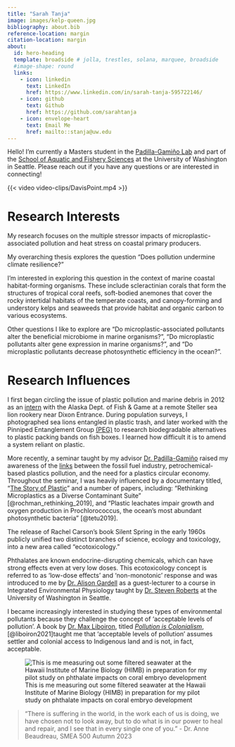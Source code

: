 ```yaml
---
title: "Sarah Tanja"
image: images/kelp-queen.jpg
bibliography: about.bib
reference-location: margin
citation-location: margin
about:
  id: hero-heading
  template: broadside # jolla, trestles, solana, marquee, broadside
  #image-shape: round
  links:
    - icon: linkedin
      text: LinkedIn
      href: https://www.linkedin.com/in/sarah-tanja-595722146/
    - icon: github
      text: Github
      href: https://github.com/sarahtanja
    - icon: envelope-heart
      text: Email Me
      href: mailto::stanja@uw.edu
---
```


::: {#hero-heading}
Hello! I'm currently a Masters student in the [Padilla-Gamiño Lab](https://padilla-gaminolab.weebly.com/) and part of the [School of Aquatic and Fishery Sciences](https://fish.uw.edu/) at the University of Washington in Seattle. Please reach out if you have any questions or are interested in connecting!
:::

{{< video video-clips/DavisPoint.mp4 >}}

# Research Interests

My research focuses on the multiple stressor impacts of microplastic-associated pollution and heat stress on coastal primary producers.

::: {.callout-note appearance="minimal" icon="false"}
My overarching thesis explores the question "Does pollution undermine climate resilience?"
:::

I'm interested in exploring this question in the context of marine coastal habitat-forming organisms. These include scleractinian corals that form the structures of tropical coral reefs, soft-bodied anemones that cover the rocky intertidal habitats of the temperate coasts, and canopy-forming and understory kelps and seaweeds that provide habitat and organic carbon to various ecosystems.

Other questions I like to explore are "Do microplastic-associated pollutants alter the beneficial microbiome in marine organisms?", "Do microplastic pollutants alter gene expression in marine organisms?", and "Do microplastic pollutants decrease photosynthetic efficiency in the ocean?".

# Research Influences

I first began circling the issue of plastic pollution and marine debris in 2012 as an [intern](https://www.adfg.alaska.gov/index.cfm?adfg=internexp.donohoe) with the Alaska Dept. of Fish & Game at a remote Steller sea lion rookery near Dixon Entrance. During population surveys, I photographed sea lions entangled in plastic trash, and later worked with the Pinniped Entanglement Group [(PEG)](https://pinnipedentanglementgroup.org/) to research biodegradable alternatives to plastic packing bands on fish boxes. I learned how difficult it is to amend a system reliant on plastic.

More recently, a seminar taught by my advisor [Dr. Padilla-Gamiño](https://fish.uw.edu/faculty/jacqueline-padilla-gamino/) raised my awareness of the [links](https://www.youtube.com/watch?v=iO3SA4YyEYU) between the fossil fuel industry, petrochemical-based plastics pollution, and the need for a plastics circular economy. Throughout the seminar, I was heavily influenced by a documentary titled, "[The Story of Plastic](https://www.youtube.com/show/SC2l9YPiNhgA1NwB2avpZwgw)" and a number of papers, including: "Rethinking Microplastics as a Diverse Contaminant Suite" [@rochman_rethinking_2019], and "Plastic leachates impair growth and oxygen production in Prochlorococcus, the ocean's most abundant photosynthetic bacteria" [@tetu2019].

The release of Rachel Carson's book Silent Spring in the early 1960s publicly unified two distinct branches of science, ecology and toxicology, into a new area called "ecotoxicology."

Phthalates are known endocrine-disrupting chemicals, which can have strong effects even at very low doses. This ecotoxicology concept is referred to as 'low-dose effects' and 'non-monotonic' response and was introduced to me by [Dr. Alison Gardell](https://directory.tacoma.uw.edu/employee/agardell) as a guest-lecturer to a course in Integrated Environmental Physiology taught by [Dr. Steven Roberts](https://fish.uw.edu/faculty/steven-roberts/) at the University of Washington in Seattle.

I became increasingly interested in studying these types of environmental pollutants because they challenge the concept of 'acceptable levels of pollution'. A book by [Dr. Max Liboiron](https://maxliboiron.com/), titled [*Pollution is Colonialism*](https://www.dukeupress.edu/pollution-is-colonialism), [@liboiron2021]taught me that 'acceptable levels of pollution' assumes settler and colonial access to Indigenous land and is not, in fact, acceptable.

![This is me measuring out some filtered seawater at the Hawaii Institute of Marine Biology (HIMB) in preparation for my pilot study on phthalate impacts on coral embryo development](images/sarah-pour.jpg)

> "There is suffering in the world, in the work each of us is doing, we have chosen not to look away, but to do what is in our power to heal and repair, and I see that in every single one of you." - Dr. Anne Beaudreau, SMEA 500 Autumn 2023